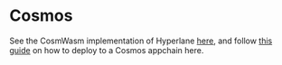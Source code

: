 # Cosmos

See the CosmWasm implementation of Hyperlane [here](https://github.com/many-things/cw-hyperlane/), and follow [this guide](https://github.com/hyperlane-xyz/v3-docs/blob/main/docs/deploy-hyperlane.mdx) on how to deploy to a Cosmos appchain here.
